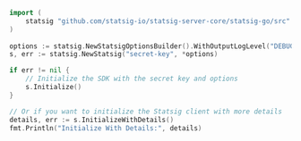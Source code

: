 ```go
import (
    statsig "github.com/statsig-io/statsig-server-core/statsig-go/src"
)
			
options := statsig.NewStatsigOptionsBuilder().WithOutputLogLevel("DEBUG").Build()
s, err := statsig.NewStatsig("secret-key", *options)

if err != nil {
    // Initialize the SDK with the secret key and options
    s.Initialize()
}

// Or if you want to initialize the Statsig client with more details
details, err := s.InitializeWithDetails()
fmt.Println("Initialize With Details:", details)
```
